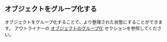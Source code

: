 ## オブジェクトをグループ化する

オブジェクトをグループ化することで、より整理された状態にすることができます。
アウトライナーの [オブジェクトのグループ化](./outliner#group-objects) セクションを参照してください。




